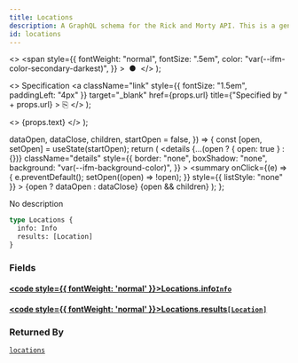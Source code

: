 ```yaml
---
title: Locations
description: A GraphQL schema for the Rick and Morty API. This is a generated file.
id: locations
---
```


  <>
    <span
      style={{
        fontWeight: "normal",
        fontSize: ".5em",
        color: "var(--ifm-color-secondary-darkest)",
      }}
    >
      &nbsp;●&nbsp;
    </span>
  </>
);

  <>
    Specification
    <a
      className="link"
      style={{ fontSize: "1.5em", paddingLeft: "4px" }}
      target="\_blank"
      href={props.url}
      title={"Specified by " + props.url}
    >
      ⎘
    </a>
  </>
);

  <>
    <span className={props.class}>{props.text}</span>
  </>
);


  dataOpen,
  dataClose,
  children,
  startOpen = false,
}) => {
  const [open, setOpen] = useState(startOpen);
  return (
    <details
      {...(open ? { open: true } : {})}
      className="details"
      style={{
        border: "none",
        boxShadow: "none",
        background: "var(--ifm-background-color)",
      }}
    >
      <summary
        onClick={(e) => {
          e.preventDefault();
          setOpen((open) => !open);
        }}
        style={{ listStyle: "none" }}
      >
        {open ? dataOpen : dataClose}
      </summary>
      {open && children}
    </details>
  );
};

No description

```graphql
type Locations {
  info: Info
  results: [Location]
}
```

### Fields

#### [<code style={{ fontWeight: 'normal' }}>Locations.<b>info</b></code>](#)<Bullet />[`Info`](/docs/graphql/rickandmorty/objects/info.mdx) <Badge class="badge badge--secondary" text="object"/>

#### [<code style={{ fontWeight: 'normal' }}>Locations.<b>results</b></code>](#)<Bullet />[`[Location]`](/docs/graphql/rickandmorty/objects/location.mdx) <Badge class="badge badge--secondary" text="list"/> <Badge class="badge badge--secondary" text="object"/>

### Returned By

[`locations`](/docs/graphql/rickandmorty/queries/locations.mdx) <Badge class="badge badge--secondary" text="query"/>
